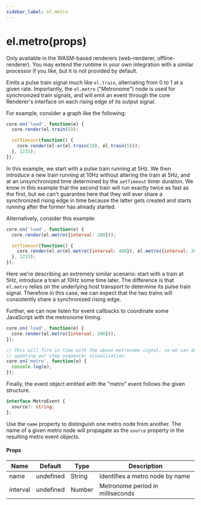 ```yaml
---
sidebar_label: el.metro
---
```


# el.metro(props)

<Callout type="info">
  Only available in the WASM-based renderers (web-renderer, offline-renderer). You may extend the runtime
  in your own integration with a similar processor if you like, but it is not provided by default.
</Callout>


Emits a pulse train signal much like `el.train`, alternating from 0 to 1 at a
given rate. Importantly, the `el.metro` ("Metronome") node is used for synchronized
train signals, and will emit an event through the core Renderer's interface on each
rising edge of its output signal.

For example, consider a graph like the following:

```js
core.on('load', function(e) {
  core.render(el.train(5));

  setTimeout(function() {
    core.render(el.or(el.train(10), el.train(5)));
  }, 1233);
});
```

In this example, we start with a pulse train running at 5Hz. We then introduce a new
train running at 10Hz without altering the train at 5Hz, and at an unsynchronized time
determined by the `setTimeout` timer duration. We know in this example that the second
train will run exactly twice as fast as the first, but we can't guarantee here that they
will ever share a synchronized rising edge in time because the latter gets created and starts
running after the former has already started.

Alternatively, consider this example:

```js
core.on('load', function(e) {
  core.render(el.metro({interval: 200}));

  setTimeout(function() {
    core.render(el.or(el.metro({interval: 400}), el.metro({interval: 200})));
  }, 1233);
});
```

Here we're describing an extremely similar scenario: start with a train at 5Hz, introduce
a train at 10Hz some time later. The difference is that `el.metro` relies on the underlying
host transport to determine its pulse train signal. Therefore in this case, we can expect
that the two trains will consistently share a synchronized rising edge.

Further, we can now listen for event callbacks to coordinate some JavaScript with the
metronome timing.

```js
core.on('load', function(e) {
  core.render(el.metro({interval: 200}));
});

// This will fire in time with the above metronome signal, so we can do things like
// updating our step sequencer visualization.
core.on('metro', function(e) {
  console.log(e);
});
```

Finally, the event object emitted with the "metro" event follows the given structure.

```typescript
interface MetroEvent {
  source?: string;
};
```

Use the `name` property to distinguish one metro node from another. The name
of a given metro node will propagate as the `source` property in the resulting
metro event objects.

#### Props

| Name     | Default   | Type   | Description                            |
| -------- | --------- | -------|--------------------------------------- |
| name     | undefined | String | Identifies a metro node by name        |
| interval | undefined | Number | Metronome period in milliseconds       |
